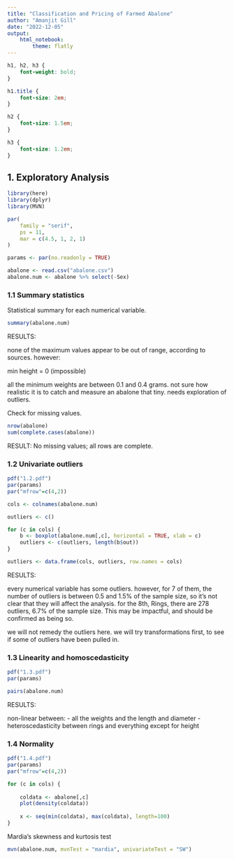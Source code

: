 ```yaml
---
title: "Classification and Pricing of Farmed Abalone"
author: "Amanjit Gill"
date: "2022-12-05"
output: 
    html_notebook:
        theme: flatly
---
```


```css

h1, h2, h3 {
    font-weight: bold;
}

h1.title {
    font-size: 2em;
}

h2 {
    font-size: 1.5em;
}

h3 {
    font-size: 1.2em;
}

```


## 1. Exploratory Analysis

```r

library(here)
library(dplyr)
library(MVN)

par(
    family = "serif",
    ps = 11,
    mar = c(4.5, 1, 2, 1)
)

params <- par(no.readonly = TRUE)

abalone <- read.csv("abalone.csv")
abalone.num <- abalone %>% select(-Sex)
```

### 1.1 Summary statistics

Statistical summary for each numerical variable.
```r

summary(abalone.num)

```

RESULTS:

none of the maximum values appear to be out of range, according to sources. however:

min height = 0 (impossible)

all the minimum weights are between 0.1 and 0.4 grams. not sure how realistic it is to catch and measure an abalone that tiny. needs exploration of outliers.

Check for missing values.
```r

nrow(abalone)
sum(complete.cases(abalone))
```

RESULT: No missing values; all rows are complete.

### 1.2 Univariate outliers

```r

pdf("1.2.pdf")
par(params)
par("mfrow"=c(4,2))

cols <- colnames(abalone.num)

outliers <- c()

for (c in cols) {
    b <- boxplot(abalone.num[,c], horizontal = TRUE, xlab = c)
    outliers <- c(outliers, length(b$out))
}

outliers <- data.frame(cols, outliers, row.names = cols)
```

RESULTS: 

every numerical variable has some outliers.
however, for 7 of them, the number of outliers is between 0.5 and 1.5% of the sample size, so it's not clear that they will affect the analysis.
for the 8th, Rings, there are 278 outliers, 6.7% of the sample size. This may be impactful, and should be confirmed as being so.

we will not remedy the outliers here. we will try transformations first, to see if some of outliers have been pulled in.

### 1.3 Linearity and homoscedasticity

```r
pdf("1.3.pdf")
par(params)

pairs(abalone.num)
```

RESULTS:

non-linear between:
- all the weights and the length and diameter
- heteroscedasticity between rings and everything except for height

### 1.4 Normality

```r

pdf("1.4.pdf")
par(params)
par("mfrow"=c(4,2))

for (c in cols) {
    
    coldata <- abalone[,c]
    plot(density(coldata))
    
    x <- seq(min(coldata), max(coldata), length=100)
}

```

Mardia's skewness and kurtosis test
```r

mvn(abalone.num, mvnTest = "mardia", univariateTest = "SW")

```


